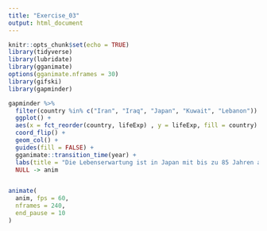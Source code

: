 ```yaml
---
title: "Exercise_03"
output: html_document
---
```


```r
knitr::opts_chunk$set(echo = TRUE)
library(tidyverse)
library(lubridate)
library(gganimate)
options(gganimate.nframes = 30)
library(gifski)
library(gapminder)

```




```r
gapminder %>% 
  filter(country %in% c("Iran", "Iraq", "Japan", "Kuwait", "Lebanon")) %>% 
  ggplot() +
  aes(x = fct_reorder(country, lifeExp) , y = lifeExp, fill = country) +
  coord_flip() +
  geom_col() +
  guides(fill = FALSE) + 
  gganimate::transition_time(year) +
  labs(title = "Die Lebenserwartung ist in Japan mit bis zu 85 Jahren am höchsten" , subtitle = "Lebenserwartung in asiatischen Ländern im Balkendiagramm", x = "Land", y = "Lebenserwartung") +
  NULL -> anim


animate(
  anim, fps = 60,
  nframes = 240,
  end_pause = 10
)
```



